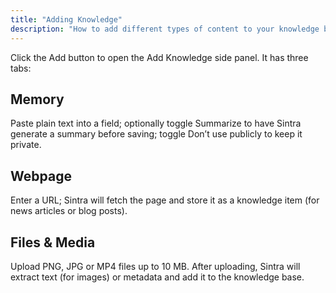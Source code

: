 ```yaml
---
title: "Adding Knowledge"
description: "How to add different types of content to your knowledge base"
---
```



Click the Add button to open the Add Knowledge side panel. It has three tabs:

## Memory

Paste plain text into a field; optionally toggle Summarize to have Sintra generate a summary before saving; toggle Don’t use publicly to keep it private.

## Webpage

Enter a URL; Sintra will fetch the page and store it as a knowledge item (for news articles or blog posts).

## Files & Media

Upload PNG, JPG or MP4 files up to 10 MB. After uploading, Sintra will extract text (for images) or metadata and add it to the knowledge base.